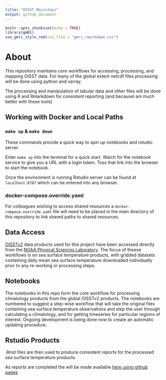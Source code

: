 ```yaml
---
title: "OISST Mainstays"
output: github_document
---
```


```r
knitr::opts_chunk$set(echo = TRUE)
library(gmRi)
use_gmri_style_rmd(css_file = "gmri_rmarkdown.css")
```

# About

This repository maintains core workflows for accessing, processing, and mapping OISST data. For many of the global extent netcdf files processing will be done using python and xarray.

The processing and manipulation of tabular data and other files will be done using R and Rmarkdown for consistent reporting (and becauseI am much better with these tools)

## Working with Docker and Local Paths

### `make up` & `make down`

These commands provide a quick way to spin up notebooks and rstudio server.

Enter `make up` into the terminal for a quick start.
Watch for the notebook service to give you a URL with a login token. Toss that link into the browser to start the notebook.

Once the environment is running Rstudio server can be found at `localhost:8787` which can be entered into any browser.

### docker-compose.override.yaml

For colleagues wishing to access shared resources a `docker-compose.override.yaml` file will need to be placed in the main directory of this repository to link shared paths to shared resources.


## Data Access

[OISSTv2](https://www.ncdc.noaa.gov/oisst/optimum-interpolation-sea-surface-temperature-oisst-v21) data products used for this project have been accessed directly from the [NOAA Physical Sciences Laboratory](https://psl.noaa.gov/data/gridded/data.noaa.oisst.v2.highres.html). The focus of theese workflows is on sea surface temperature products, with gridded datasets containing daily mean sea surface temperature downloaded individually prior to any re-working or processing steps.


## Notebooks

The notebooks in this repo form the core workflow for processing climatology products from the global OISSTv2 products. The notebooks are numbered to suggest a step-wise workflow that will take the original files containing sea surface temperature observations and step the user through calculating a climatology, and for getting timeseries for particular regions of interest. Ongoing development is being done now to create an automatic updating procedure.

## Rstudio Products

.Rmd files are then used to produce consistent reports for the processed sea surface temperature products. 

As reports are completed the will be made available [here using github pages](https://github.com/adamkemberling/oisst_mainstays/blob/master/index.md)
